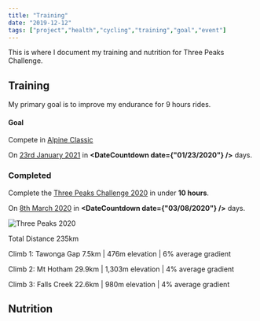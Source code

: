 ```yaml
---
title: "Training"
date: "2019-12-12"
tags: ["project","health","cycling","training","goal","event"]
---
```


This is where I document my training and nutrition for Three Peaks Challenge.

## Training
My primary goal is to improve my endurance for 9 hours rides.

#### Goal
Compete in [Alpine Classic](https://www.alpineclassic.com.au)

On <u>23rd January 2021</u> in **<DateCountdown date={"01/23/2020"} />** days.

### Completed
Complete the [Three Peaks Challenge 2020](https://www.bicyclenetwork.com.au/rides-and-events/peaks-challenge/) in under **10 hours**.



On <u>8th March 2020</u> in **<DateCountdown date={"03/08/2020"} />** days.

![Three Peaks 2020](./images/three-peaks-2020.jpg)

Total Distance 235km

Climb 1: Tawonga Gap
7.5km | 476m elevation | 6% average gradient 

Climb 2: Mt Hotham
29.9km | 1,303m elevation | 4% average gradient 

 Climb 3: Falls Creek
22.6km | 980m elevation | 4% average gradient 

## Nutrition

